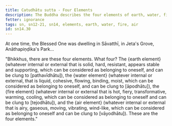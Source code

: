 ```yaml
---
title: Catudhātu sutta - Four Elements
description: The Buddha describes the four elements of earth, water, fire, and air in brief.
fetter: ignorance
tags: sn, sn12-21, sn14, elements, earth, water, fire, air
id: sn14.30
---
```


At one time, the Blessed One was dwelling in Sāvatthī, in Jeta's Grove, Anāthapiṇḍika's Park...

"Bhikkhus, there are these four elements. What four? The \{earth element} (whatever internal or external that is solid, hard, resistant, appears stable and supporting, which can be considered as belonging to oneself, and can be clung to [pathavīdhātu]), the \{water element} (whatever internal or external, that is liquid, cohesive, flowing, binding, moist, which can be considered as belonging to oneself, and can be clung to [āpodhātu]), the \{fire element} (whatever internal or external that is hot, fiery, transformative, warming, cooling, which can be considered as belonging to oneself and can be clung to [tejodhātu]), and the \{air element} (whatever internal or external that is airy, gaseous, moving, vibrating, wind-like, which can be considered as belonging to oneself and can be clung to [vāyodhātu]). These are the four elements."